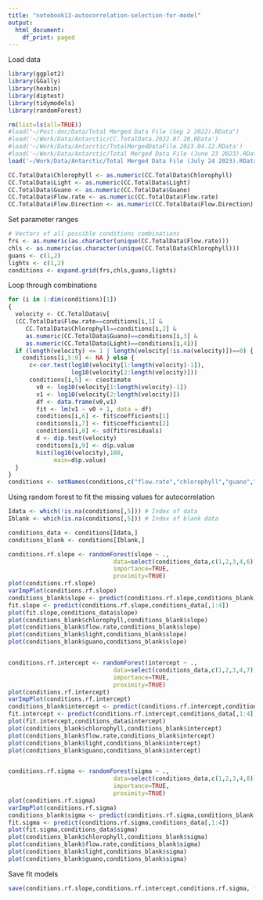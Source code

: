 ```yaml
---
title: "notebook13-autocorrelation-selection-for-model"
output:
  html_document:
    df_print: paged
---
```



Load data
```r
library(ggplot2)
library(GGally)
library(hexbin)
library(diptest)
library(tidymodels)
library(randomForest)

rm(list=ls(all=TRUE))
#load("~/Post-doc/Data/Total Merged Data File (Sep 2 2022).RData")
#load('~/Work/Data/Antarctic/CC.TotalData.2022.07.20.RData')
#load('~/Work/Data/Antarctic/TotalMergedDataFile.2023.04.12.RData')
#load('~/Work/Data/Antarctic/Total Merged Data File (June 23 2023).RData')
load('~/Work/Data/Antarctic/Total Merged Data File (July 24 2023).RData')

CC.TotalData$Chlorophyll <- as.numeric(CC.TotalData$Chlorophyll)
CC.TotalData$Light <- as.numeric(CC.TotalData$Light)
CC.TotalData$Guano <- as.numeric(CC.TotalData$Guano)
CC.TotalData$Flow.rate <- as.numeric(CC.TotalData$Flow.rate)
CC.TotalData$Flow.Direction <- as.numeric(CC.TotalData$Flow.Direction)
```

Set parameter ranges
```r
# Vectors of all possible conditions combinations
frs <- as.numeric(as.character(unique(CC.TotalData$Flow.rate)))
chls <- as.numeric(as.character(unique(CC.TotalData$Chlorophyll)))
guans <- c(1,2)
lights <- c(1,2)
conditions <- expand.grid(frs,chls,guans,lights)
```

Loop through combinations

```r
for (i in 1:dim(conditions)[1])
{
  velocity <- CC.TotalData$v[
  (CC.TotalData$Flow.rate==conditions[i,1] & 
     CC.TotalData$Chlorophyll==conditions[i,2] & 
     as.numeric(CC.TotalData$Guano)==conditions[i,3] &
     as.numeric(CC.TotalData$Light)==conditions[i,4])]
  if (length(velocity) <= 1 | length(velocity[!is.na(velocity)])==0) {
    conditions[i,5:9] <- NA } else {
      c<-cor.test(log10(velocity[1:length(velocity)-1]),
                  log10(velocity[2:length(velocity)]))
      conditions[i,5] <- c$estimate
        v0 <- log10(velocity[1:length(velocity)-1])
        v1 <- log10(velocity[2:length(velocity)])
        df <- data.frame(v0,v1)
        fit <- lm(v1 ~ v0 + 1, data = df)
        conditions[i,6] <- fit$coefficients[1]
        conditions[i,7] <- fit$coefficients[2]
        conditions[i,8] <- sd(fit$residuals)
        d <- dip.test(velocity)
        conditions[i,9] <- d$p.value
        hist(log10(velocity),100,
             main=d$p.value)
  }  
}
conditions <- setNames(conditions,c("flow.rate","chlorophyll","guano","light","corr.val","slope","intercept","sigma","dip.test"))
```

Using random forest to fit the missing values for autocorrelation

```r
Idata <- which(!is.na(conditions[,5])) # Index of data
Iblank <- which(is.na(conditions[,5])) # Index of blank data

conditions_data <- conditions[Idata,]
conditions_blank <- conditions[Iblank,]

conditions.rf.slope <- randomForest(slope ~ .,
                              data=select(conditions_data,c(1,2,3,4,6)),
                              importance=TRUE,
                              proximity=TRUE)
plot(conditions.rf.slope)
varImpPlot(conditions.rf.slope)
conditions_blank$slope <- predict(conditions.rf.slope,conditions_blank[,1:4])
fit.slope <- predict(conditions.rf.slope,conditions_data[,1:4])
plot(fit.slope,conditions_data$slope)
plot(conditions_blank$chlorophyll,conditions_blank$slope)
plot(conditions_blank$flow.rate,conditions_blank$slope)
plot(conditions_blank$light,conditions_blank$slope)
plot(conditions_blank$guano,conditions_blank$slope)


conditions.rf.intercept <- randomForest(intercept ~ .,
                              data=select(conditions_data,c(1,2,3,4,7)),
                              importance=TRUE,
                              proximity=TRUE)
plot(conditions.rf.intercept)
varImpPlot(conditions.rf.intercept)
conditions_blank$intercept <- predict(conditions.rf.intercept,conditions_blank[,1:4])
fit.intercept <- predict(conditions.rf.intercept,conditions_data[,1:4])
plot(fit.intercept,conditions_data$intercept)
plot(conditions_blank$chlorophyll,conditions_blank$intercept)
plot(conditions_blank$flow.rate,conditions_blank$intercept)
plot(conditions_blank$light,conditions_blank$intercept)
plot(conditions_blank$guano,conditions_blank$intercept)


conditions.rf.sigma <- randomForest(sigma ~ .,
                              data=select(conditions_data,c(1,2,3,4,8)),
                              importance=TRUE,
                              proximity=TRUE)
plot(conditions.rf.sigma)
varImpPlot(conditions.rf.sigma)
conditions_blank$sigma <- predict(conditions.rf.sigma,conditions_blank[,1:4])
fit.sigma <- predict(conditions.rf.sigma,conditions_data[,1:4])
plot(fit.sigma,conditions_data$sigma)
plot(conditions_blank$chlorophyll,conditions_blank$sigma)
plot(conditions_blank$flow.rate,conditions_blank$sigma)
plot(conditions_blank$light,conditions_blank$sigma)
plot(conditions_blank$guano,conditions_blank$sigma)
```

Save fit models
```r
save(conditions.rf.slope,conditions.rf.intercept,conditions.rf.sigma, file='notebook13-rf-24.07.2023data.RData')
```
